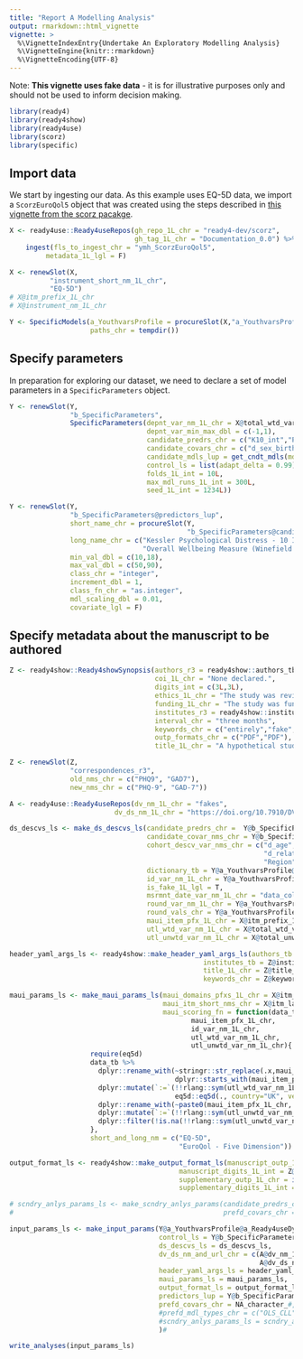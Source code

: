 ```yaml
---
title: "Report A Modelling Analysis"
output: rmarkdown::html_vignette
vignette: >
  %\VignetteIndexEntry{Undertake An Exploratory Modelling Analysis}
  %\VignetteEngine{knitr::rmarkdown}
  %\VignetteEncoding{UTF-8}
---
```


Note: **This vignette uses fake data** - it is for illustrative purposes only and should not be used to inform decision making.

```r
library(ready4)
library(ready4show)
library(ready4use)
library(scorz)
library(specific)
```

## Import data

We start by ingesting our data. As this example uses EQ-5D data, we import a `ScorzEuroQol5` object that was created using the steps described in [this vignette from the scorz pacakge](https://ready4-dev.github.io/scorz/articles/V_02.html).

```r
X <- ready4use::Ready4useRepos(gh_repo_1L_chr = "ready4-dev/scorz", 
                               gh_tag_1L_chr = "Documentation_0.0") %>%
    ingest(fls_to_ingest_chr = "ymh_ScorzEuroQol5",
         metadata_1L_lgl = F)
```

```r
X <- renewSlot(X,
          "instrument_short_nm_1L_chr",
          "EQ-5D")
# X@itm_prefix_1L_chr
# X@instrument_nm_1L_chr
```
```r
Y <- SpecificModels(a_YouthvarsProfile = procureSlot(X,"a_YouthvarsProfile"), # Metamorphose
                    paths_chr = tempdir()) 
```

## Specify parameters

In preparation for exploring our dataset, we need to declare a set of model parameters in a `SpecificParameters` object. 

```r
Y <- renewSlot(Y,
               "b_SpecificParameters",
               SpecificParameters(depnt_var_nm_1L_chr = X@total_wtd_var_nm_1L_chr,
                                  depnt_var_min_max_dbl = c(-1,1),
                                  candidate_predrs_chr = c("K10_int","Psych_well_int"),
                                  candidate_covars_chr = c("d_sex_birth_s", "d_age",  "d_sexual_ori_s", "d_studying_working"),
                                  candidate_mdls_lup = get_cndt_mdls(mdl_short_nms_chr = c("OLS_NTF","OLS_CLL","GLM_GSN_LOG")),
                                  control_ls = list(adapt_delta = 0.99),
                                  folds_1L_int = 10L,
                                  max_mdl_runs_1L_int = 300L,
                                  seed_1L_int = 1234L))
```

```r
Y <- renewSlot(Y, 
               "b_SpecificParameters@predictors_lup", 
               short_name_chr = procureSlot(Y,
                                            "b_SpecificParameters@candidate_predrs_chr"),
               long_name_chr = c("Kessler Psychological Distress - 10 Item Total Score",
                                 "Overall Wellbeing Measure (Winefield et al. 2012)"),
               min_val_dbl = c(10,18),
               max_val_dbl = c(50,90),
               class_chr = "integer",
               increment_dbl = 1,
               class_fn_chr = "as.integer",
               mdl_scaling_dbl = 0.01,
               covariate_lgl = F)
```

## Specify metadata about the manuscript to be authored

```r
Z <- ready4show::Ready4showSynopsis(authors_r3 = ready4show::authors_tb,
                                    coi_1L_chr = "None declared.",
                                    digits_int = c(3L,3L),
                                    ethics_1L_chr = "The study was reviewed and granted approval by Awesome University's Human Research Ethics Committee (1111111.1).",
                                    funding_1L_chr = "The study was funded by Generous Benefactor.",
                                    institutes_r3 = ready4show::institutes_tb,
                                    interval_chr = "three months",
                                    keywords_chr = c("entirely","fake","do", "not","cite"),
                                    outp_formats_chr = c("PDF","PDF"),
                                    title_1L_chr = "A hypothetical study using fake data")
```
```r
Z <- renewSlot(Z,
               "correspondences_r3",
               old_nms_chr = c("PHQ9", "GAD7"),
               new_nms_chr = c("PHQ-9", "GAD-7"))
```


```r
A <- ready4use::Ready4useRepos(dv_nm_1L_chr = "fakes",
                          dv_ds_nm_1L_chr = "https://doi.org/10.7910/DVN/GW7ZKC")
```

```r
ds_descvs_ls <- make_ds_descvs_ls(candidate_predrs_chr =  Y@b_SpecificParameters@candidate_predrs_chr,
                                  candidate_covar_nms_chr = Y@b_SpecificParameters@candidate_covars_chr,
                                  cohort_descv_var_nms_chr = c("d_age", "Gender", 
                                                               "d_relation_s","d_sexual_ori_s", 
                                                               "Region", "d_studying_working"), # Add to Params
                                  dictionary_tb = Y@a_YouthvarsProfile@a_Ready4useDyad@dictionary_r3, 
                                  id_var_nm_1L_chr = Y@a_YouthvarsProfile@id_var_nm_1L_chr, 
                                  is_fake_1L_lgl = T,
                                  msrmnt_date_var_nm_1L_chr = "data_collection_dtm",
                                  round_var_nm_1L_chr = Y@a_YouthvarsProfile@timepoint_var_nm_1L_chr, 
                                  round_vals_chr = Y@a_YouthvarsProfile@timepoint_vals_chr,
                                  maui_item_pfx_1L_chr = X@itm_prefix_1L_chr, 
                                  utl_wtd_var_nm_1L_chr = X@total_wtd_var_nm_1L_chr,
                                  utl_unwtd_var_nm_1L_chr = X@total_unwtd_var_nm_1L_chr) # Manufacture
```
```r
header_yaml_args_ls <- ready4show::make_header_yaml_args_ls(authors_tb = Z@authors_r3,
                                                institutes_tb = Z@institutes_r3,
                                                title_1L_chr = Z@title_1L_chr,
                                                keywords_chr = Z@keywords_chr)
```

```r
maui_params_ls <- make_maui_params_ls(maui_domains_pfxs_1L_chr = X@itm_prefix_1L_chr,
                                      maui_itm_short_nms_chr = X@itm_labels_chr,
                                      maui_scoring_fn = function(data_tb,
                                             maui_item_pfx_1L_chr,
                                             id_var_nm_1L_chr, 
                                             utl_wtd_var_nm_1L_chr,
                                             utl_unwtd_var_nm_1L_chr){
                    require(eq5d)
                    data_tb %>% 
                      dplyr::rename_with(~stringr::str_replace(.x,maui_item_pfx_1L_chr,""),
                                         dplyr::starts_with(maui_item_pfx_1L_chr)) %>%
                      dplyr::mutate(`:=`(!!rlang::sym(utl_wtd_var_nm_1L_chr), 
                                         eq5d::eq5d(., country="UK", version = "5L", type = "CW"))) %>%
                      dplyr::rename_with(~paste0(maui_item_pfx_1L_chr,.x),c("MO","SC","UA","PD","AD")) %>%
                      dplyr::mutate(`:=`(!!rlang::sym(utl_unwtd_var_nm_1L_chr),                                          rowSums(dplyr::across(dplyr::starts_with(maui_item_pfx_1L_chr))))) %>%
                      dplyr::filter(!is.na(!!rlang::sym(utl_unwtd_var_nm_1L_chr)))
                    },
                    short_and_long_nm = c("EQ-5D",
                                          "EuroQol - Five Dimension"))
```

```r
output_format_ls <- ready4show::make_output_format_ls(manuscript_outp_1L_chr = Z@outp_formats_chr[1],
                                          manuscript_digits_1L_int = Z@digits_int[1],
                                          supplementary_outp_1L_chr = ifelse(length(Z@outp_formats_chr)>1,Z@outp_formats_chr[2],Z@outp_formats_chr[1]),
                                          supplementary_digits_1L_int = ifelse(length(Z@digits_int)>1,Z@digits_int[2],Z@digits_int[1]))
```
```r
# scndry_anlys_params_ls <- make_scndry_anlys_params(candidate_predrs_chr = c("SOFAS"),
#                                                    prefd_covars_chr = NA_character_)
```

```r
input_params_ls <- make_input_params(Y@a_YouthvarsProfile@a_Ready4useDyad@ds_tb,
                                     control_ls = Y@b_SpecificParameters@control_ls,
                                     ds_descvs_ls = ds_descvs_ls,
                                     dv_ds_nm_and_url_chr = c(A@dv_nm_1L_chr, 
                                                              A@dv_ds_nm_1L_chr), 
                                     header_yaml_args_ls = header_yaml_args_ls,
                                     maui_params_ls = maui_params_ls,
                                     output_format_ls = output_format_ls,
                                     predictors_lup = Y@b_SpecificParameters@predictors_lup,
                                     prefd_covars_chr = NA_character_#,
                                     #prefd_mdl_types_chr = c("OLS_CLL","GLM_GSN_LOG"),
                                     #scndry_anlys_params_ls = scndry_anlys_params_ls
                                     )#
```

```r
write_analyses(input_params_ls)
```

